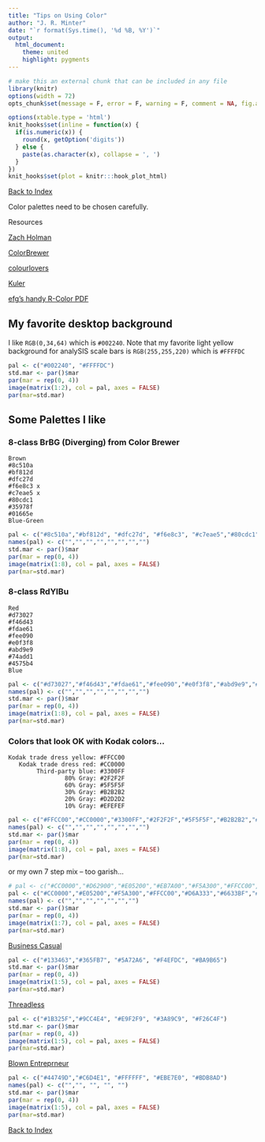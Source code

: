 ```yaml
---
title: "Tips on Using Color"
author: "J. R. Minter"
date: "`r format(Sys.time(), '%d %B, %Y')`"
output:
  html_document:
    theme: united
    highlight: pygments
---
```

```r
# make this an external chunk that can be included in any file
library(knitr)
options(width = 72)
opts_chunk$set(message = F, error = F, warning = F, comment = NA, fig.align = 'center', dpi = 100, tidy = F, cache.path = '.cache/', fig.path = 'figure/')

options(xtable.type = 'html')
knit_hooks$set(inline = function(x) {
  if(is.numeric(x)) {
    round(x, getOption('digits'))
  } else {
    paste(as.character(x), collapse = ', ')
  }
})
knit_hooks$set(plot = knitr:::hook_plot_html)
```


[Back to Index](../README.html)


Color palettes need to be chosen carefully.

Resources

[Zach Holman](http://zachholman.com/posts/slide-design-for-developers/)

[ColorBrewer](http://colorbrewer2.org/)

[colourlovers](http://www.colourlovers.com)

[Kuler](https://kuler.adobe.com/create/color-wheel/)

[efg's handy R-Color PDF](pdf/RColorChart.pdf)


## My favorite desktop background

I like ``RGB(0,34,64)`` which is ``#002240``. Note that my favorite
light yellow background for analySIS scale bars is ``RGB(255,255,220)``
which is ``#FFFFDC`` 

```r
pal <- c("#002240", "#FFFFDC")
std.mar <- par()$mar
par(mar = rep(0, 4)) 
image(matrix(1:2), col = pal, axes = FALSE)
par(mar=std.mar)
```


## Some Palettes I like

### 8-class BrBG (Diverging) from Color Brewer

```
Brown
#8c510a
#bf812d
#dfc27d
#f6e8c3 x
#c7eae5 x
#80cdc1
#35978f
#01665e
Blue-Green
```
```r
pal <- c("#8c510a","#bf812d", "#dfc27d", "#f6e8c3", "#c7eae5","#80cdc1","#35978f","#01665e")
names(pal) <- c("","","","","","","","")
std.mar <- par()$mar
par(mar = rep(0, 4)) 
image(matrix(1:8), col = pal, axes = FALSE)
par(mar=std.mar)
```



### 8-class  RdYlBu

```
Red
#d73027
#f46d43
#fdae61
#fee090
#e0f3f8
#abd9e9
#74add1
#4575b4
Blue
```
```r
pal <- c("#d73027","#f46d43","#fdae61","#fee090","#e0f3f8","#abd9e9","#74add1","#4575b4")
names(pal) <- c("","","","","","","","")
std.mar <- par()$mar
par(mar = rep(0, 4)) 
image(matrix(1:8), col = pal, axes = FALSE)
par(mar=std.mar)
```


### Colors that look OK with Kodak colors...
```
Kodak trade dress yellow: #FFCC00
   Kodak trade dress red: #CC0000
        Third-party blue: #3300FF
                80% Gray: #2F2F2F
                60% Gray: #5F5F5F
                30% Gray: #B2B2B2
                20% Gray: #D2D2D2
                10% Gray: #EFEFEF
```

```r
pal <- c("#FFCC00","#CC0000","#3300FF","#2F2F2F","#5F5F5F","#B2B2B2","#D2D2D2","#EFEFEF")
names(pal) <- c("","","","","","","","")
std.mar <- par()$mar
par(mar = rep(0, 4)) 
image(matrix(1:8), col = pal, axes = FALSE)
par(mar=std.mar)
```

or my own 7 step mix -- too garish...

```r
# pal <- c("#CC0000","#D62900","#E05200","#EB7A00","#F5A300","#FFCC00","#D6A333","#AD7A66","#6633BF","#5C29CC","#3300FF")
pal <- c("#CC0000","#E05200","#F5A300","#FFCC00","#D6A333","#6633BF","#3300FF")
names(pal) <- c("","","","","","","")
std.mar <- par()$mar
par(mar = rep(0, 4)) 
image(matrix(1:7), col = pal, axes = FALSE)
par(mar=std.mar)
```


[Business Casual](https://kuler.adobe.com/Business-Casual-color-theme-5595/)

```r
pal <- c("#133463","#365FB7", "#5A72A6", "#F4EFDC", "#BA9B65")
std.mar <- par()$mar
par(mar = rep(0, 4)) 
image(matrix(1:5), col = pal, axes = FALSE)
par(mar=std.mar)
```


[Threadless](http://www.colourlovers.com/palette/27905/threadless)

```r
pal <- c("#1B325F","#9CC4E4", "#E9F2F9", "#3A89C9", "#F26C4F")
std.mar <- par()$mar
par(mar = rep(0, 4)) 
image(matrix(1:5), col = pal, axes = FALSE)
par(mar=std.mar)
```

[Blown Entreprneur](http://www.colourlovers.com/palette/59867/Blown_Entrepreneur)

```r
pal <- c("#44749D","#C6D4E1", "#FFFFFF", "#EBE7E0", "#BDB8AD")
names(pal) <- c("","", "", "", "")
std.mar <- par()$mar
par(mar = rep(0, 4)) 
image(matrix(1:5), col = pal, axes = FALSE)
par(mar=std.mar)
```

[Back to Index](../README.html)
